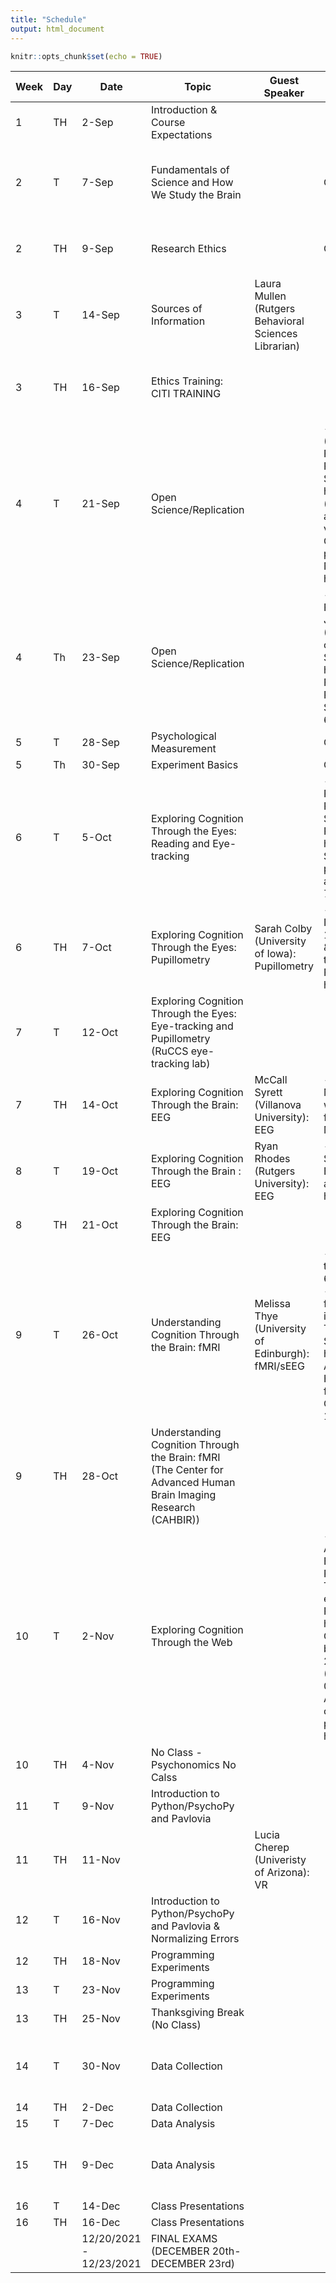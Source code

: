 ```yaml
---
title: "Schedule"
output: html_document
---
```


```r
knitr::opts_chunk$set(echo = TRUE)
```

| Week | Day | Date                    | Topic                                                                                                           | Guest Speaker                                        | Readings                                                                                                                                                                                                                                                                                                                                                                                                                                                                                                                                                                                                                                                                                                         | Due                                                                       |
|------|-----|-------------------------|-----------------------------------------------------------------------------------------------------------------|------------------------------------------------------|------------------------------------------------------------------------------------------------------------------------------------------------------------------------------------------------------------------------------------------------------------------------------------------------------------------------------------------------------------------------------------------------------------------------------------------------------------------------------------------------------------------------------------------------------------------------------------------------------------------------------------------------------------------------------------------------------------------|---------------------------------------------------------------------------|
| 1    | TH  | 2-Sep                   | Introduction & Course Expectations                                                                              |                                                      |                                                                                                                                                                                                                                                                                                                                                                                                                                                                                                                                                                                                                                                                                                                  |                                                                           |
| 2    | T   | 7-Sep                   | Fundamentals of Science and How We Study the Brain                                                              |                                                      | CH.1 JHANGIANI et al. CH.2 JHANGIANI et al.                                                                                                                                                                                                                                                                                                                                                                                                                                                                                                                                                                                                                                                                      | September 10th is last day to drop a course without a "W" grade           |
| 2    | TH  | 9-Sep                   | Research Ethics                                                                                                 |                                                      | CH.3 JHANGIANI et al.                                                                                                                                                                                                                                                                                                                                                                                                                                                                                                                                                                                                                                                                                            |   Team Charter Due by Friday, September 10th                              |
| 3    | T   | 14-Sep                  | Sources of Information                                                                                          | Laura Mullen (Rutgers Behavioral Sciences Librarian) |                                                                                                                                                                                                                                                                                                                                                                                                                                                                                                                                                                                                                                                                                                                  |                                                                           |
| 3    | TH  | 16-Sep                  | Ethics Training: CITI TRAINING                                                                                  |                                                      |                                                                                                                                                                                                                                                                                                                                                                                                                                                                                                                                                                                                                                                                                                                  | Topic Approval Due by Friday September 17th                               |
| 4    | T   | 21-Sep                  | Open Science/Replication                                                                                        |                                                      | - Simmons, J. P., Nelson, L. D., & Simonsohn, U. (2011). False-Positive Psychology: Undisclosed Flexibility in Data Collection and Analysis Allows Presenting Anything as Significant. Psychological Science, 22(11), 1359–1366. https://doi.org/10.1177/0956797611417632  (here is great youtube video that summarizes the article: https://www.youtube.com/watch?v=bf3GqyBRgzY&t=562s)  - Nosek, B. A., Ebersole, C. R., DeHaven, A. C., & Mellor, D. T. (2018). The preregistration revolution. Proceedings of the National Academy of Sciences, 115(11), 2600. https://doi.org/10.1073/pnas.1708274114                                                                                                       |                                                                           |
| 4    | Th  | 23-Sep                  | Open Science/Replication                                                                                        |                                                      | - Brandt, M. J., IJzerman, H., Dijksterhuis, A., Farach, F. J., Geller, J., Giner-Sorolla, R., Grange, J. A., Perugini, M., Spies, J. R., & van ’t Veer, A. (2014). The Replication Recipe: What makes for a convincing replication? Journal of Experimental Social Psychology, 50, 217–224 https://doi.org/10.1016/j.jesp.2013.10.005l - Frank, M. C., & Saxe, R. (2012). Teaching Replication.Perspectives on Psychological Science,7(6),600–604.https://doi.org/10.1177/1745691612460686                                                                                                                                                                                                                      | 1 page summary, CITI training, and IRB forms due by Friday September 24th |
| 5    | T   | 28-Sep                  | Psychological Measurement                                                                                       |                                                      | CH.4 JHANGIANI et al.                                                                                                                                                                                                                                                                                                                                                                                                                                                                                                                                                                                                                                                                                            |                                                                           |
| 5    | Th  | 30-Sep                  | Experiment Basics                                                                                               |                                                      | CH.5 JHANGIANI et al.                                                                                                                                                                                                                                                                                                                                                                                                                                                                                                                                                                                                                                                                                            |                                                                           |
| 6    | T   | 5-Oct                   | Exploring Cognition Through the Eyes: Reading and Eye-tracking                                                  |                                                      | - Rayner, K., Schotter, E. R., Masson, M. E. J., Potter, M. C., & Treiman, R. (2016). So Much to Read, So Little Time: How Do We Read, and Can Speed Reading Help? Psychological Science in the Public Interest, 17(1), 4–34 https://doi.org/10.1177/1529100615623267 - Slattery, T. J. Eye movements: From psycholinguistics to font design. In Digital Fonts and Reading (eds Dyson, M. C. & Yuen, C. Y.), 54–78 (World Scientific, 2016).                                                                                                                                                                                                                                                                     |                                                                           |
| 6    | TH  | 7-Oct                   | Exploring Cognition Through the Eyes: Pupillometry                                                              | Sarah Colby (University of Iowa): Pupillometry       | - Torres A and Hout M (2019) Pupils: A Window Into the Mind. Front. Young Minds. 7:3. doi: 10.3389/frym.2019.00003 - Laeng, B., Sirois, S., & Gredebäck, G. (2012). Pupillometry: A Window to the Preconscious? Perspectives on Psychological Science, 7(1), 18–27. https://doi.org/10.1177/1745691611427305                                                                                                                                                                                                                                                                                                                                                                                                     | Preregistration due by Friday October 8th                                 |
| 7    | T   | 12-Oct                  | Exploring Cognition Through the Eyes: Eye-tracking and Pupillometry (RuCCS eye-tracking lab)                    |                                                      |                                                                                                                                                                                                                                                                                                                                                                                                                                                                                                                                                                                                                                                                                                                  |                                                                           |
| 7    | TH  | 14-Oct                  | Exploring Cognition Through the Brain: EEG                                                                      | McCall Syrett (Villanova University): EEG            | - Allopenna, P. D. , Magnuson, J. S. , & Tanenhaus, M. K. (1998). Tracking the time course of spoken word recognition using eye movements: Evidence for continuous mapping models. Journal of Memory and Language, 38, 419–439.                                                                                                                                                                                                                                                                                                                                                                                                                                                                                  |                                                                           |
| 8    | T   | 19-Oct                  | Exploring Cognition Through the Brain : EEG                                                                     | Ryan Rhodes (Rutgers University): EEG                | - Etienne, A., Laroia, T., Weigle, H., Afelin, A., Kelly, S. K., Krishnan, A., & Grover, P. (2020). Novel Electrodes for Reliable EEG Recordings on Coarse and Curly Hair. BioRxiv, 2020.02.26.965202. https://doi.org/10.1101/2020.02.26.965202                                                                                                                                                                                                                                                                                                                                                                                                                                                                 |                                                                           |
| 8    | TH  | 21-Oct                  | Exploring Cognition Through the Brain: EEG                                                                      |                                                      |                                                                                                                                                                                                                                                                                                                                                                                                                                                                                                                                                                                                                                                                                                                  |                                                                           |
| 9    | T   | 26-Oct                  | Understanding Cognition Through the Brain: fMRI                                                                 | Melissa Thye (University of Edinburgh): fMRI/sEEG    | - Racine, E., Bar-Ilan, O., & Illes, J. (2005). FMRI in the public eye. Nature Reviews Neuroscience, 6(2), 159–164. https://doi.org/10.1038/nrn1609 - Turner, R. (2016). Uses, misuses, new uses and fundamental limitations of magnetic resonance imaging in cognitive science. Philosophical Transactions of the Royal Society B: Biological Sciences, 371(1705). https://doi.org/10.1098/rstb.2015.0349- Amanamba U., Sojka A., Harris S., Bucknam M.,& Hegdé. J. (2020) A Window Into Your Brain: How fMRI Helps Us Understand What Is Going on Inside Our Heads. Front. Young Minds. 8:484603. doi: 10.3389/frym.2020.484603                                                                                |                                                                           |
| 9    | TH  | 28-Oct                  | Understanding Cognition Through the Brain: fMRI (The Center for Advanced Human Brain Imaging Research (CAHBIR)) |                                                      |                                                                                                                                                                                                                                                                                                                                                                                                                                                                                                                                                                                                                                                                                                                  |                                                                           |
| 10   | T   | 2-Nov                   | Exploring Cognition Through the Web                                                                             |                                                      | - Crump, McDonnell, Gureckis (2013). Evaluating Amazon's Mechanical Turk as a Tool for Experimental Behavioral Research - Bridges, D., Pitiot, A., MacAskill, M. R., & Peirce, J. W. (2020). The timing mega-study: Comparing a range of experiment generators, both lab-based and online. PeerJ, 8, e9414. https://doi.org/10.7717/peerj.9414- - Grootswagers, T. A primer on running human behavioral experiments online. Behav Res 52, 2283–2286 (2020).https://doi.org/10.3758/s13428-020-01395-3 - Gagné, N., & Franzen, L., Ph.D. (2021, August 30). How to run behavioural experiments online: best practice suggestions for cognitive psychology and neuroscience. https://doi.org/10.31234/osf.io/nt67j |                                                                           |
| 10   | TH  | 4-Nov                   | No Class - Psychonomics No Calss                                                                                |                                                      |                                                                                                                                                                                                                                                                                                                                                                                                                                                                                                                                                                                                                                                                                                                  |                                                                           |
| 11   | T   | 9-Nov                   | Introduction to Python/PsychoPy and Pavlovia                                                                    |                                                      |                                                                                                                                                                                                                                                                                                                                                                                                                                                                                                                                                                                                                                                                                                                  |                                                                           |
| 11   | TH  | 11-Nov                  |                                                                                                                 | Lucia Cherep (Univeristy of Arizona): VR             |                                                                                                                                                                                                                                                                                                                                                                                                                                                                                                                                                                                                                                                                                                                  |                                                                           |
| 12   | T   | 16-Nov                  | Introduction to Python/PsychoPy and Pavlovia & Normalizing Errors                                               |                                                      |                                                                                                                                                                                                                                                                                                                                                                                                                                                                                                                                                                                                                                                                                                                  |                                                                           |
| 12   | TH  | 18-Nov                  | Programming Experiments                                                                                         |                                                      |                                                                                                                                                                                                                                                                                                                                                                                                                                                                                                                                                                                                                                                                                                                  |                                                                           |
| 13   | T   | 23-Nov                  | Programming Experiments                                                                                         |                                                      |                                                                                                                                                                                                                                                                                                                                                                                                                                                                                                                                                                                                                                                                                                                  |                                                                           |
| 13   | TH  | 25-Nov                  | Thanksgiving Break (No Class)                                                                                   |                                                      |                                                                                                                                                                                                                                                                                                                                                                                                                                                                                                                                                                                                                                                                                                                  |                                                                           |
| 14   | T   | 30-Nov                  | Data Collection                                                                                                 |                                                      |                                                                                                                                                                                                                                                                                                                                                                                                                                                                                                                                                                                                                                                                                                                  | Programmed Experiment Due by November 30th.                               |
| 14   | TH  | 2-Dec                   | Data Collection                                                                                                 |                                                      |                                                                                                                                                                                                                                                                                                                                                                                                                                                                                                                                                                                                                                                                                                                  |                                                                           |
| 15   | T   | 7-Dec                   | Data Analysis                                                                                                   |                                                      |                                                                                                                                                                                                                                                                                                                                                                                                                                                                                                                                                                                                                                                                                                                  |                                                                           |
| 15   | TH  | 9-Dec                   | Data Analysis                                                                                                   |                                                      |                                                                                                                                                                                                                                                                                                                                                                                                                                                                                                                                                                                                                                                                                                                  | Methods and Data Analysis Write-Up Due by December 10th                   |
| 16   | T   | 14-Dec                  | Class Presentations                                                                                             |                                                      |                                                                                                                                                                                                                                                                                                                                                                                                                                                                                                                                                                                                                                                                                                                  |                                                                           |
| 16   | TH  | 16-Dec                  | Class Presentations                                                                                             |                                                      |                                                                                                                                                                                                                                                                                                                                                                                                                                                                                                                                                                                                                                                                                                                  |                                                                           |
|      |     | 12/20/2021 - 12/23/2021 | FINAL EXAMS (DECEMBER 20th-DECEMBER 23rd)                                                                       |                                                      |                                                                                                                                                                                                                                                                                                                                                                                                                                                                                                                                                                                                                                                                                                                  | Paper Due by December 23rd                                                |
